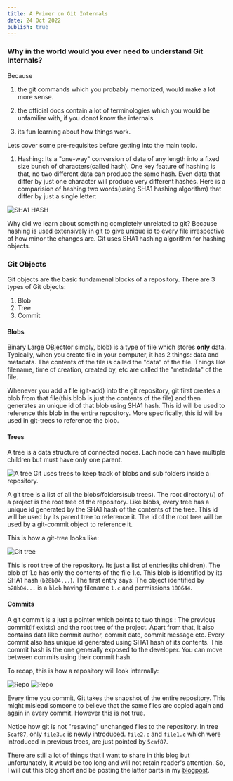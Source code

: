 ```yaml
---
title: A Primer on Git Internals
date: 24 Oct 2022
publish: true
---
```


### Why in the world would you ever need to understand Git Internals?

Because 

1. the git commands which you probably memorized, would make a lot more sense.

2. the official docs contain a lot of terminologies which you would be unfamiliar with, if you donot know
the internals.

3. its fun learning about how things work.


Lets cover some pre-requisites before getting into the main topic.

1. Hashing: Its a "one-way" conversion of data of any length into a fixed size bunch of characters(called hash). One key feature
of hashing is that, no two different data can produce the same hash. Even data that differ by just one character will produce
very different hashes. Here is a comparision of hashing two words(using SHA1 hashing algorithm) that differ by just a single letter:

![SHA1 HASH](/post-004/pic-1.png)

Why did we learn about something completely unrelated to git? Because hashing is used extensively in git to give unique
id to every file irrespective of how minor the changes are. Git uses SHA1 hashing algorithm for hashing objects.


### Git Objects

Git objects are the basic fundamenal blocks of a repository. There are 3 types of Git objects:

1. Blob
2. Tree
3. Commit

#### Blobs

Binary Large OBject(or simply, blob) is a type of file which stores **only** data. Typically, when you create file in
your computer, it has 2 things: data and metadata. The contents of the file is called the "data" of the file. Things like
filename, time of creation, created by, etc are called the "metadata" of the file.

Whenever you add a file (git-add) into the git repository, git first creates a blob from that file(this blob is just the contents of the file)
and then generates an unique id of that blob using SHA1 hash. This id will be used to reference this blob in the entire repository. More specifically,
this id will be used in git-trees to reference the blob.

#### Trees

A tree is a data structure of connected nodes. Each node can have multiple children but must have only one parent.

![A tree](/post-004/tree.png) Git uses trees to keep track of blobs and sub folders inside a repository.

A git tree is a list of all the blobs/folders(sub trees). The root directory(/) of a project is the root tree of the repository.
Like blobs, every tree has a unique id generated by the SHA1 hash of the contents of the tree. This id will be used by its parent tree to reference it.
The id of the root tree will be used by a git-commit object to reference it.

This is how a git-tree looks like:

![Git tree](/post-004/git-tree.png)

This is root tree of the repository. Its just a list of entries(its children).
The blob of 1.c has only the contents of the file 1.c. This blob is identified by its SHA1 hash (`b28b04...`). The first entry says:
The object identified by `b28b04...` is a `blob` having filename `1.c` and permissions `100644`.

#### Commits

A git commit is a just a pointer which points to two things : The previous commit(if exists)  and the root tree of the project.
Apart from that, it also contains data like commit author, commit date, commit message etc.
Every commit also has unique id generated using SHA1 hash of its contents.
This commit hash is the one generally exposed to the developer. You can move between commits using their commit hash.

To recap, this is how a repository will look internally:

![Repo](/post-004/repo.png)
![Repo](/post-004/internalrepo.png)

Every time you commit, Git takes the snapshot of the entire repository. This might mislead someone to believe that the same files are copied again and again
in every commit. However this is not true.

Notice how git is not "resaving" unchanged files to the repository. In tree `5caf87`, only `file3.c` is newly introduced. `file2.c` and `file1.c`
which were introduced in previous trees, are just pointed by `5caf87`.

There are still a lot of things that I want to share in this blog but unfortunately, it would be too long and will not retain reader's attention. So, I will cut this blog
short and be posting the latter parts in my [blogpost](https://jdeep.tech/posts/).

